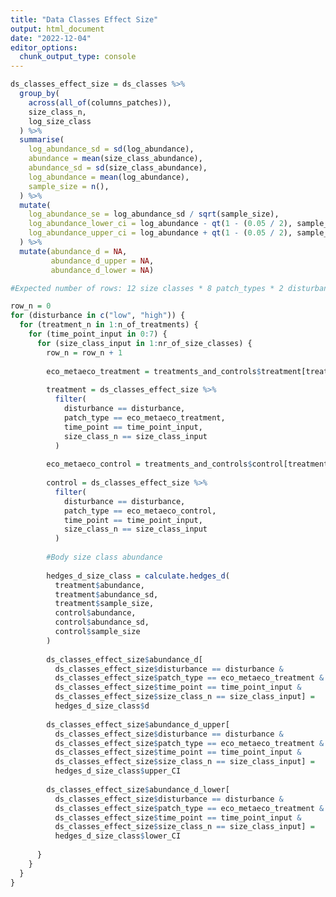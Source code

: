 ```yaml
---
title: "Data Classes Effect Size"
output: html_document
date: "2022-12-04"
editor_options: 
  chunk_output_type: console
---
```


```r
ds_classes_effect_size = ds_classes %>%
  group_by(
    across(all_of(columns_patches)),
    size_class_n,
    log_size_class
  ) %>%
  summarise(
    log_abundance_sd = sd(log_abundance),
    abundance = mean(size_class_abundance),
    abundance_sd = sd(size_class_abundance),
    log_abundance = mean(log_abundance),
    sample_size = n(),
  ) %>%
  mutate(
    log_abundance_se = log_abundance_sd / sqrt(sample_size),
    log_abundance_lower_ci = log_abundance - qt(1 - (0.05 / 2), sample_size - 1) * log_abundance_se,
    log_abundance_upper_ci = log_abundance + qt(1 - (0.05 / 2), sample_size - 1) * log_abundance_se
  ) %>%
  mutate(abundance_d = NA,
         abundance_d_upper = NA,
         abundance_d_lower = NA)

#Expected number of rows: 12 size classes * 8 patch_types * 2 disturbance types * 8 time points = 1536
```

```r
row_n = 0
for (disturbance in c("low", "high")) {
  for (treatment_n in 1:n_of_treatments) {
    for (time_point_input in 0:7) {
      for (size_class_input in 1:nr_of_size_classes) {
        row_n = row_n + 1
        
        eco_metaeco_treatment = treatments_and_controls$treatment[treatment_n]
        
        treatment = ds_classes_effect_size %>%
          filter(
            disturbance == disturbance,
            patch_type == eco_metaeco_treatment,
            time_point == time_point_input,
            size_class_n == size_class_input
          )
        
        eco_metaeco_control = treatments_and_controls$control[treatment_n]
        
        control = ds_classes_effect_size %>%
          filter(
            disturbance == disturbance,
            patch_type == eco_metaeco_control,
            time_point == time_point_input,
            size_class_n == size_class_input
          )
        
        #Body size class abundance
        
        hedges_d_size_class = calculate.hedges_d(
          treatment$abundance,
          treatment$abundance_sd,
          treatment$sample_size,
          control$abundance,
          control$abundance_sd,
          control$sample_size
        )
        
        ds_classes_effect_size$abundance_d[
          ds_classes_effect_size$disturbance == disturbance &
          ds_classes_effect_size$patch_type == eco_metaeco_treatment &
          ds_classes_effect_size$time_point == time_point_input &
          ds_classes_effect_size$size_class_n == size_class_input] = 
          hedges_d_size_class$d
        
        ds_classes_effect_size$abundance_d_upper[
          ds_classes_effect_size$disturbance == disturbance &
          ds_classes_effect_size$patch_type == eco_metaeco_treatment &
          ds_classes_effect_size$time_point == time_point_input &
          ds_classes_effect_size$size_class_n == size_class_input] =
          hedges_d_size_class$upper_CI
        
        ds_classes_effect_size$abundance_d_lower[
          ds_classes_effect_size$disturbance == disturbance &
          ds_classes_effect_size$patch_type == eco_metaeco_treatment &
          ds_classes_effect_size$time_point == time_point_input &
          ds_classes_effect_size$size_class_n == size_class_input] =
          hedges_d_size_class$lower_CI
        
      }
    }
  }
}
```